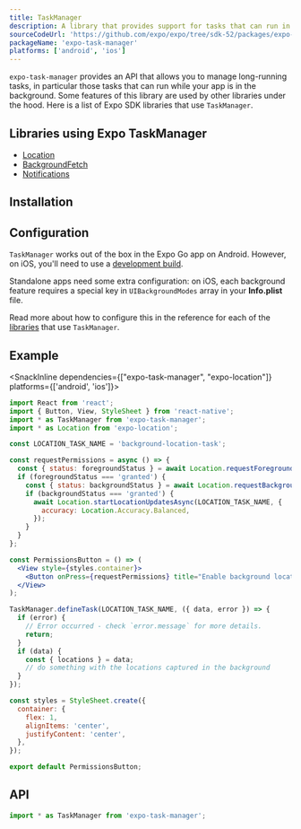 ```yaml
---
title: TaskManager
description: A library that provides support for tasks that can run in the background.
sourceCodeUrl: 'https://github.com/expo/expo/tree/sdk-52/packages/expo-task-manager'
packageName: 'expo-task-manager'
platforms: ['android', 'ios']
---
```



`expo-task-manager` provides an API that allows you to manage long-running tasks, in particular those tasks that can run while your app is in the background. Some features of this library are used by other libraries under the hood. Here is a list of Expo SDK libraries that use `TaskManager`.

## Libraries using Expo TaskManager

- [Location](location.mdx)
- [BackgroundFetch](background-fetch.mdx)
- [Notifications](notifications.mdx)

## Installation

<APIInstallSection />

## Configuration&ensp;<PlatformTag platform='ios' />

`TaskManager` works out of the box in the Expo Go app on Android. However, on iOS, you'll need to use a [development build](/develop/development-builds/introduction/).

Standalone apps need some extra configuration: on iOS, each background feature requires a special key in `UIBackgroundModes` array in your **Info.plist** file.

Read more about how to configure this in the reference for each of the [libraries](#libraries-using-expo-taskmanager) that use `TaskManager`.

## Example

<SnackInline dependencies={["expo-task-manager", "expo-location"]} platforms={['android', 'ios']}>

```jsx
import React from 'react';
import { Button, View, StyleSheet } from 'react-native';
import * as TaskManager from 'expo-task-manager';
import * as Location from 'expo-location';

const LOCATION_TASK_NAME = 'background-location-task';

const requestPermissions = async () => {
  const { status: foregroundStatus } = await Location.requestForegroundPermissionsAsync();
  if (foregroundStatus === 'granted') {
    const { status: backgroundStatus } = await Location.requestBackgroundPermissionsAsync();
    if (backgroundStatus === 'granted') {
      await Location.startLocationUpdatesAsync(LOCATION_TASK_NAME, {
        accuracy: Location.Accuracy.Balanced,
      });
    }
  }
};

const PermissionsButton = () => (
  <View style={styles.container}>
    <Button onPress={requestPermissions} title="Enable background location" />
  </View>
);

TaskManager.defineTask(LOCATION_TASK_NAME, ({ data, error }) => {
  if (error) {
    // Error occurred - check `error.message` for more details.
    return;
  }
  if (data) {
    const { locations } = data;
    // do something with the locations captured in the background
  }
});

const styles = StyleSheet.create({
  container: {
    flex: 1,
    alignItems: 'center',
    justifyContent: 'center',
  },
});

export default PermissionsButton;
```

</SnackInline>

## API

```js
import * as TaskManager from 'expo-task-manager';
```

<APISection packageName="expo-task-manager" apiName="TaskManager" />
